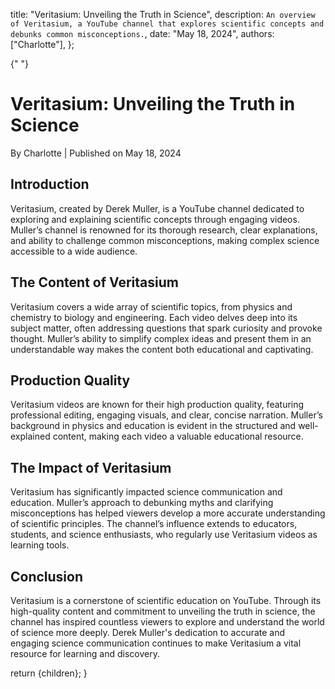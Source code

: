 
  title: "Veritasium: Unveiling the Truth in Science",
  description: `An overview of Veritasium, a YouTube channel that explores scientific concepts and debunks common misconceptions.`,
  date: "May 18, 2024",
  authors: ["Charlotte"],
};

{" "}

<h1>Veritasium: Unveiling the Truth in Science</h1>
<div className="text-sm text-gray-500 dark:text-gray-400">
  By Charlotte | Published on May 18, 2024
</div>
<section id="introduction">
  <h2>Introduction</h2>
  <span>
    Veritasium, created by Derek Muller, is a YouTube channel dedicated to
    exploring and explaining scientific concepts through engaging videos.
    Muller’s channel is renowned for its thorough research, clear explanations,
    and ability to challenge common misconceptions, making complex science
    accessible to a wide audience.
  </span>
</section>
<section id="the-content-of-veritasium">
  <h2>The Content of Veritasium</h2>
  <span>
    Veritasium covers a wide array of scientific topics, from physics and
    chemistry to biology and engineering. Each video delves deep into its
    subject matter, often addressing questions that spark curiosity and provoke
    thought. Muller’s ability to simplify complex ideas and present them in an
    understandable way makes the content both educational and captivating.
  </span>
</section>
<section id="production-quality">
  <h2>Production Quality</h2>
  <span>
    Veritasium videos are known for their high production quality, featuring
    professional editing, engaging visuals, and clear, concise narration.
    Muller’s background in physics and education is evident in the structured
    and well-explained content, making each video a valuable educational
    resource.
  </span>
</section>
<section id="the-impact-of-veritasium">
  <h2>The Impact of Veritasium</h2>
  <span>
    Veritasium has significantly impacted science communication and education.
    Muller’s approach to debunking myths and clarifying misconceptions has
    helped viewers develop a more accurate understanding of scientific
    principles. The channel’s influence extends to educators, students, and
    science enthusiasts, who regularly use Veritasium videos as learning tools.
  </span>
</section>
<section id="conclusion">
  <h2>Conclusion</h2>
  <span>
    Veritasium is a cornerstone of scientific education on YouTube. Through its
    high-quality content and commitment to unveiling the truth in science, the
    channel has inspired countless viewers to explore and understand the world
    of science more deeply. Derek Muller's dedication to accurate and engaging
    science communication continues to make Veritasium a vital resource for
    learning and discovery.
  </span>
</section>

  return <MdxLayout>{children}</MdxLayout>;
}
